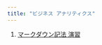 ```yaml
---
title: "ビジネス アナリティクス"
---
```


1. [マークダウン記法 演習][1]

[1]: 07_markdown_exercise/markdown_exercise.html